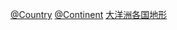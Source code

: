 {{Categories by country|nocat}}
{{parent category}}

[[Category:大洋洲島嶼|@Country]]
[[Category:各国岛屿|@Continent]]
[[Category:大洋洲各国地形|]]